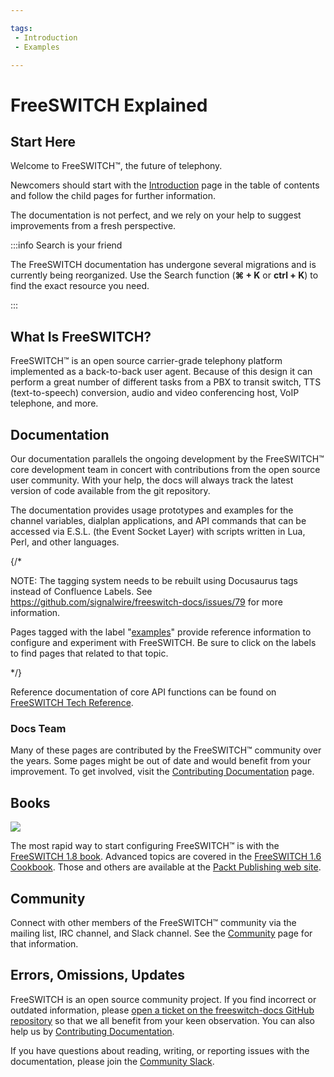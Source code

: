 ```yaml
---

tags: 
 - Introduction
 - Examples

---
```


# FreeSWITCH Explained 

## Start Here  

Welcome to FreeSWITCH™, the future of telephony.

Newcomers should start with the [Introduction](./Introduction/index.mdx) page in the table of contents and follow the child pages for further information. 

The documentation is not perfect, and we rely on your help to suggest improvements from a fresh perspective.

:::info Search is your friend

The FreeSWITCH documentation has undergone several migrations and is currently being reorganized. Use the Search function (**⌘ + K** or **ctrl + K**) to find the exact resource you need.

:::


## What Is FreeSWITCH?

FreeSWITCH™ is an open source carrier-grade telephony platform implemented as a back-to-back user agent. Because of this design it can perform a great number of different tasks from a PBX to transit switch, TTS (text-to-speech) conversion, audio and video conferencing host, VoIP telephone, and more.

## Documentation

Our documentation parallels the ongoing development by the FreeSWITCH™ core development team in concert with contributions from the open source user community. With your help, the docs will always track the latest version of code available from the git repository.

The documentation provides usage prototypes and examples for the channel variables, dialplan applications, and API commands that can be accessed via E.S.L. (the Event Socket Layer) with scripts written in Lua, Perl, and other languages. 

{/*

NOTE: The tagging system needs to be rebuilt using Docusaurus tags instead of Confluence Labels. See https://github.com/signalwire/freeswitch-docs/issues/79 for more information.

Pages tagged with the label "[examples](/tags/examples)" provide reference information to configure and experiment with FreeSWITCH. Be sure to click on the labels to find pages that related to that topic.

*/}

Reference documentation of core API functions can be found on [FreeSWITCH Tech Reference](http://docs.freeswitch.org/).

### Docs Team

Many of these pages are contributed by the FreeSWITCH™ community over the years. Some pages might be out of date and would benefit from your improvement. To get involved, visit the [Contributing Documentation](Community/Contributing-Documentation/index.mdx#about) page.

  
## Books

![](/attachments/1048580/2162730.png)

The most rapid way to start configuring FreeSWITCH™ is with the [FreeSWITCH 1.8 book](https://www.packtpub.com/product/freeswitch-1-8/9781785889134). Advanced topics are covered in the [FreeSWITCH 1.6 Cookbook](https://www.packtpub.com/product/freeswitch-1-6-cookbook/9781785280917). Those and others are available at the [Packt Publishing web site](https://www.packtpub.com/catalogsearch/result/?q=freeswitch).

## Community

Connect with other members of the FreeSWITCH™ community via the mailing list, IRC channel, and Slack channel. See the [Community](Community/index.mdx) page for that information.

## Errors, Omissions, Updates

FreeSWITCH is an open source community project. If you find incorrect or outdated information, please [open a ticket on the freeswitch-docs GitHub repository](https://github.com/signalwire/freeswitch-docs/issues) so that we all benefit from your keen observation. You can also help us by [Contributing Documentation](./Community/Contributing-Documentation/index.mdx#about).

If you have questions about reading, writing, or reporting issues with the documentation, please join the [Community Slack](https://signalwire.community/).



